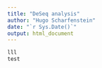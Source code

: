 ```yaml
---
title: "DeSeq analysis"
author: "Hugo Scharfenstein"
date: "`r Sys.Date()`"
output: html_document
---
```


```r
lll
test

```

